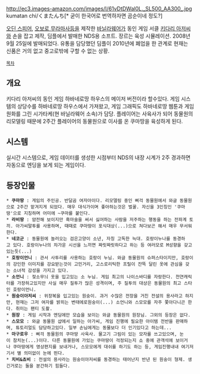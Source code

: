 http://ec3.images-amazon.com/images/I/61vDtDWal0L._SL500_AA300_.jpg
kumatan chi/くまたんち[* 굳이 한국어로 번역하자면 곰순이네 정도?]

[[오딘 스피어]], [[오보로 무라마사]]등을 제작한 [[바닐라웨어]]가 동인 게임 서클 [[키다리 아저씨]]와 손을 잡고 제작, 딤플에서 발매한 NDS용 소프트. 장르는 육성 시뮬레이션. 2008년 9월 25일에 발매되었다. 유통을 담당했던 딤플이 2010년에 폐업을 한 관계로 현재는 신품은 거의 없고 중고로밖에 구할 수 없는 상황.

 [[목차]]
== 개요 ==
키다리 아저씨의 동인 게임 하바네로땅 하우스의 메이저 버전이라 할수있다. 게임 시스템의 상당수를 하바네로땅 하우스에서 가져왔고, 게임 그래픽도 하바네로땅 웹툰과 게임원화를 그린 시가타케(현 바닐라웨어 소속)가 담당. 플레이어는 사육사가 되어 동물원의 리모델링 때문에 2주간 플레이어의 동물원으로 이사를 온 쿠마땅을 육성하게 된다.
== 시스템 ==
실시간 시스템으로, 게임 데이터를 생성한 시점부터 NDS의 내장 시계가 2주 경과하면 자동으로 엔딩을 보게 되는 게임이다. 
== 등장인물 ==
 * '''쿠마땅''' : 게임의 주인공. 반달곰 여자아이다. 리모델링 중인 삐걱 동물원에서 와글 동물원으로 2주간 맡겨지게 되었다. 매우 대식가이며 좋아하는것은 벌꿀. 자신을 3인칭인 '쿠마땅'으로 지칭하며 어미에 ~쿠마를 붙인다.
 * '''라비땅''' : 얌전해 보이지만 흑마술을 써서 싫어하는 사람을 저주하는 행동을 하는 전파계 토끼. 아가씨말투를 사용하며, 때때로 쿠마땅이 포식대상(...)으로 쳐다보곤 해서 매우 무서워한다.
 * '''네코군''' : 동물원에 놀러오는 검은고양이 소년, 자칭 고독한 늑대. 호랑이누나를 동경하고 있다. 호랑이누나의 차가운 시선을 느끼면 짜릿짜릿하다고 하는 등 여러모로 M성향을 갖고있는듯(...)
 * '''호랑이언니''' : 관서 사투리를 사용하는 호랑이 누님. 와글 동물원의 슈퍼스타이지만, 호랑이의 강인한 이미지를 강요받는것이 고민거리, 고스로리틱한 프릴이 잔뜩 달린 옷에 관심을 갖는 소녀적 감성을 가지고 있다.
 * '''소언니''' : 젖소무늬 옷을 입고있는 소 누님. 게임 최고의 나이스바디를 자랑한다. 천연캐릭터를 가장하고있지만 사실 매우 질투가 많은 성격이며, 주 질투의 대상은 동물원의 최고 스타인 호랑이언니.
 * '''원숭이아저씨''' : 위장복을 입고있는 원숭이. 과거 수많은 전장을 거친 전설의 용사라고 하지만, 현재는 그저 여자를 밝히는 변태에로원숭이(...) 소언니와 스모모를 자주 쫓아다니곤 한다. 취미는 팬티 도촬.
 * '''원장''' : 게임 시작과 엔딩에만 모습을 보이는 와글 동물원의 원장님. 그외의 등장은 없다.
 * '''스모모''' : 와글 동물원 샵에서 일하는 아가씨, 게임 진행에 필요한 아이템 전반을 판매하며, 튜토리얼도 담당하고있다. 일부 손님에게는 동물보다 더 인기있다고 하는데...
 * '''마구로우''' : 삐걱 동물원의 쿠마땅 사육사. 물고기 그림이 있는 모자를 쓰고있으며, 눈이 참치눈(...)이다. 다른 동물원에 가있는 쿠마땅이 걱정되는지 쇼 중에 관객석에 보이거나 쿠마땅에게 영상편지를 보내거나, 스모모에게 대쉬를 하기도 하는 등, 게임진행내내 여기저기서 별 의미없이 눈에 띈다.
 * '''치비&쵸비''' : 전설의 용사라는 원숭이아저씨를 동경하는 태어난지 반년 된 원숭이 형제. 생긴거로는 둘을 분간하기 힘들다. 
